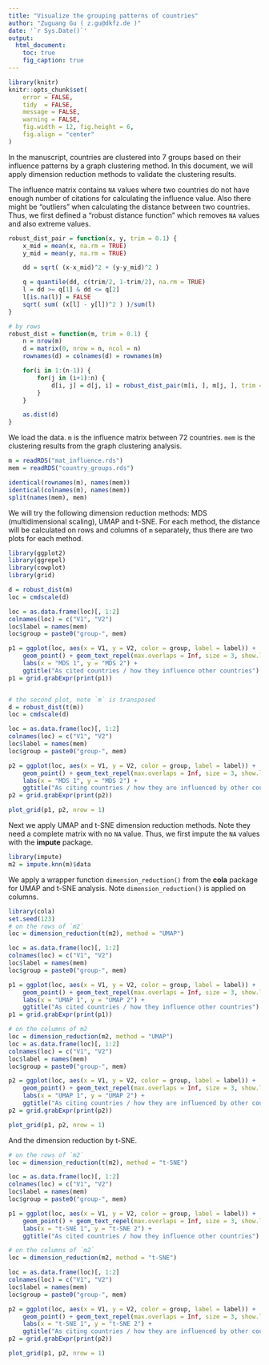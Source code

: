 ```yaml
---
title: "Visualize the grouping patterns of countries"
author: "Zuguang Gu ( z.gu@dkfz.de )"
date: '`r Sys.Date()`'
output: 
  html_document:
    toc: true
    fig_caption: true
---
```


```r
library(knitr)
knitr::opts_chunk$set(
    error = FALSE,
    tidy  = FALSE,
    message = FALSE,
    warning = FALSE,
    fig.width = 12, fig.height = 6,
    fig.align = "center"
)
```


In the manuscript, countries are clustered into 7 groups based on their influence patterns by a graph clustering method. In this
document, we will apply dimension reduction methods to validate the clustering results.

The influence matrix contains `NA` values where two countries do not have enough number of citations for calculating the influence value.
Also there might be "outliers" when calculating the distance between two countries. Thus, we first defined a "robust distance function"
which removes `NA` values and also extreme values.

```r
robust_dist_pair = function(x, y, trim = 0.1) {
	x_mid = mean(x, na.rm = TRUE)
	y_mid = mean(y, na.rm = TRUE)

	dd = sqrt( (x-x_mid)^2 + (y-y_mid)^2 )

	q = quantile(dd, c(trim/2, 1-trim/2), na.rm = TRUE)
	l = dd >= q[1] & dd <= q[2]
	l[is.na(l)] = FALSE
	sqrt( sum( (x[l] - y[l])^2 ) )/sum(l)
}

# by rows
robust_dist = function(m, trim = 0.1) {
	n = nrow(m)
	d = matrix(0, nrow = n, ncol = n)
	rownames(d) = colnames(d) = rownames(m)

	for(i in 1:(n-1)) {
		for(j in (i+1):n) {
			d[i, j] = d[j, i] = robust_dist_pair(m[i, ], m[j, ], trim = trim)
		}
	}

	as.dist(d)
}
```


We load the data. `m` is the influence matrix between 72 countries. `mem` is the clustering results from the graph clustering analysis.

```r
m = readRDS("mat_influence.rds")
mem = readRDS("country_groups.rds")

identical(rownames(m), names(mem))
identical(colnames(m), names(mem))
split(names(mem), mem)
```

We will try the following dimension reduction methods: MDS (multidimensional scaling), UMAP and t-SNE. For each method, the distance
will be calculated on rows and columns of `m` separately, thus there are two plots for each method.

```r
library(ggplot2)
library(ggrepel)
library(cowplot)
library(grid)
```

```r
d = robust_dist(m)
loc = cmdscale(d)

loc = as.data.frame(loc)[, 1:2]
colnames(loc) = c("V1", "V2")
loc$label = names(mem)
loc$group = paste0("group-", mem)

p1 = ggplot(loc, aes(x = V1, y = V2, color = group, label = label)) + 
	geom_point() + geom_text_repel(max.overlaps = Inf, size = 3, show.legend = FALSE) +
	labs(x = "MDS 1", y = "MDS 2") +
	ggtitle("As cited countries / how they influence other countries")
p1 = grid.grabExpr(print(p1))


# the second plot, note `m` is transposed
d = robust_dist(t(m))
loc = cmdscale(d)

loc = as.data.frame(loc)[, 1:2]
colnames(loc) = c("V1", "V2")
loc$label = names(mem)
loc$group = paste0("group-", mem)

p2 = ggplot(loc, aes(x = V1, y = V2, color = group, label = label)) + 
	geom_point() + geom_text_repel(max.overlaps = Inf, size = 3, show.legend = FALSE) +
	labs(x = "MDS 1", y = "MDS 2") +
	ggtitle("As citing countries / how they are influenced by other countries")
p2 = grid.grabExpr(print(p2))

plot_grid(p1, p2, nrow = 1)
```


Next we apply UMAP and t-SNE dimension reduction methods. Note they need a complete matrix with no `NA` value.
Thus, we first impute the `NA` values with the **impute** package.

```r
library(impute)
m2 = impute.knn(m)$data
```

We apply a wrapper function `dimension_reduction()` from the **cola** package for UMAP and t-SNE analysis.
Note `dimension_reduction()` is applied on columns.

```r
library(cola)
set.seed(123)
# on the rows of `m2`
loc = dimension_reduction(t(m2), method = "UMAP")

loc = as.data.frame(loc)[, 1:2]
colnames(loc) = c("V1", "V2")
loc$label = names(mem)
loc$group = paste0("group-", mem)
```

```r
p1 = ggplot(loc, aes(x = V1, y = V2, color = group, label = label)) + 
	geom_point() + geom_text_repel(max.overlaps = Inf, size = 3, show.legend = FALSE) +
	labs(x = "UMAP 1", y = "UMAP 2") +
	ggtitle("As cited countries / how they influence other countries")
p1 = grid.grabExpr(print(p1))
```

```r
# on the columns of m2
loc = dimension_reduction(m2, method = "UMAP")
loc = as.data.frame(loc)[, 1:2]
colnames(loc) = c("V1", "V2")
loc$label = names(mem)
loc$group = paste0("group-", mem)
```

```r
p2 = ggplot(loc, aes(x = V1, y = V2, color = group, label = label)) + 
	geom_point() + geom_text_repel(max.overlaps = Inf, size = 3, show.legend = FALSE) +
	labs(x = "UMAP 1", y = "UMAP 2") +
	ggtitle("As citing countries / how they are influenced by other countries")
p2 = grid.grabExpr(print(p2))

plot_grid(p1, p2, nrow = 1)
```

And the dimension reduction by t-SNE.

```r
# on the rows of `m2`
loc = dimension_reduction(t(m2), method = "t-SNE")

loc = as.data.frame(loc)[, 1:2]
colnames(loc) = c("V1", "V2")
loc$label = names(mem)
loc$group = paste0("group-", mem)
```

```r
p1 = ggplot(loc, aes(x = V1, y = V2, color = group, label = label)) + 
	geom_point() + geom_text_repel(max.overlaps = Inf, size = 3, show.legend = FALSE) +
	labs(x = "t-SNE 1", y = "t-SNE 2") +
	ggtitle("As cited countries / how they influence other countries")
```

```r
# on the columns of `m2`
loc = dimension_reduction(m2, method = "t-SNE")

loc = as.data.frame(loc)[, 1:2]
colnames(loc) = c("V1", "V2")
loc$label = names(mem)
loc$group = paste0("group-", mem)
```

```r
p2 = ggplot(loc, aes(x = V1, y = V2, color = group, label = label)) + 
	geom_point() + geom_text_repel(max.overlaps = Inf, size = 3, show.legend = FALSE) +
	labs(x = "t-SNE 1", y = "t-SNE 2") +
	ggtitle("As citing countries / how they are influenced by other countries")
p2 = grid.grabExpr(print(p2))

plot_grid(p1, p2, nrow = 1)
```
